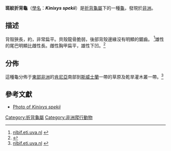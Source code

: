 {{expand|time=2013-10-03T01:39:18+00:00}}
{{refimprove|time=2013-10-03T01:39:18+00:00}}
{{Speciesbox
| image = Kinixys spekii.jpg
| status = Not listed<ref name="nlbif.eti.uva.nl">[http://nlbif.eti.uva.nl/bis/turtles.php?menuentry=soorten&id=352 nlbif.eti.uva.nl] {{webarchive|url=https://web.archive.org/web/20110608194559/http://nlbif.eti.uva.nl/bis/turtles.php?menuentry=soorten&id=352 |date=2011-06-08 }}</ref>
| genus = Kinixys
| species = spekii
| authority = Gray, 1863e
| synonyms = 
* ''Kinixys spekii'' <small>Gray, 1863</small>
* ''Cinixys spekii'' <small>Boulenger, 1889</small>
* ''Homopus darlingi'' <small>Boulenger, 1902</small>
* ''Testudo procterae'' <small>Loveridge, 1923</small>
* ''Kinixys australis'' <small>Hewitt, 1931</small>
* ''Kinixys darlingi'' <small>Hewitt, 1931</small>
* ''Kinixys jordani'' <small>Hewitt, 1931</small>
* ''Kinixys youngi'' <small>Hewitt, 1931</small>
* ''Kinixys australis mababiensis'' <small>FitzSimons, 1932</small>
* ''Kinixys australis australis'' <small>Mertens, Müller & Rust, 1934</small>
* ''Kinixys belliana spekei'' <small>Mertens, Müller & Rust, 1934</small> ''([[ex_errore|ex errore]])''
* ''Malacochersus procterae'' <small>Mertens, Müller & Rust, 1934</small>
* ''Kinixys belliana australis'' <small>Mertens & Wermuth, 1955</small>
* ''Kinixys belliana darlingi'' <small>Mertens & Wermuth, 1955</small>
* ''Kinixys belliana mababiensis'' <small>Mertens & Wermuth, 1955</small>
* ''Kinixys belliana spekii'' <small>Mertens & Wermuth, 1955</small>
| synonyms_ref=<ref name="Fritz 2007">{{Cite journal |journal=Vertebrate Zoology |title=Checklist of Chelonians of the World |year=2007 |author=Fritz Uwe |coauthors=Peter Havaš |volume=57 |issue=2 |pages=286–287 |id=ISSN 18640-5755 |url=http://www.cnah.org/pdf_files/851.pdf |archiveurl=https://www.webcitation.org/5v20ztMND?url=http://www.cnah.org/pdf_files/851.pdf |archivedate=2010-12-17 |accessdate=29 May 2012 |deadurl=yes }}</ref>
}}

'''斑紋折背龜'''（[[學名|學名]]：'''''Kinixys spekii'''''）是[[折背龜屬|折背龜屬]]下的一種[[龜|龜]]，發現於[[非洲|非洲]]。

==描述==
背殼狹長，約{{convert|20|cm}}，非常扁平。貝殼龍骨脆弱，後部背殼邊緣沒有明顯的鋸齒。 <ref name="nlbif.eti.uva.nl">[http://nlbif.eti.uva.nl/bis/turtles.php?menuentry=soorten&id=352 nlbif.eti.uva.nl] {{webarchive|url=https://web.archive.org/web/20110608194559/http://nlbif.eti.uva.nl/bis/turtles.php?menuentry=soorten&id=352 |date=2011-06-08 }}</ref>雄性的尾巴明顯比雌性長。雌性胸甲扁平，雄性下凹。<ref>{{Cite web |url=http://www.chelonia.org/sexing/sexing_Kinixys_spekii.htm |title=Chelonia.org |access-date=2013-10-02 |archive-date=2016-08-07 |archive-url=https://web.archive.org/web/20160807224106/http://www.chelonia.org/sexing/sexing_Kinixys_spekii.htm |dead-url=no }}</ref>

==分佈==
這種龜分佈于[[東部非洲|東部非洲]]的[[肯尼亞|肯尼亞]]南部到[[斯威士蘭|斯威士蘭]]一帶的草原及乾旱灌木叢一帶。<ref name="nlbif.eti.uva.nl">[http://nlbif.eti.uva.nl/bis/turtles.php?menuentry=soorten&id=352 nlbif.eti.uva.nl] {{webarchive|url=https://web.archive.org/web/20110608194559/http://nlbif.eti.uva.nl/bis/turtles.php?menuentry=soorten&id=352 |date=2011-06-08 }}</ref>

==參考文獻==
{{Reflist}}

* [http://www.chelonia.org/KspekiDS4.jpg Photo of ''Kinixys spekii''] {{Wayback|url=http://www.chelonia.org/KspekiDS4.jpg |date=20160304030019 }}
{{Taxonbar|from=Q2192332}}

[[Category:折背龜屬|Category:折背龜屬]]
[[Category:非洲爬行動物|Category:非洲爬行動物]]